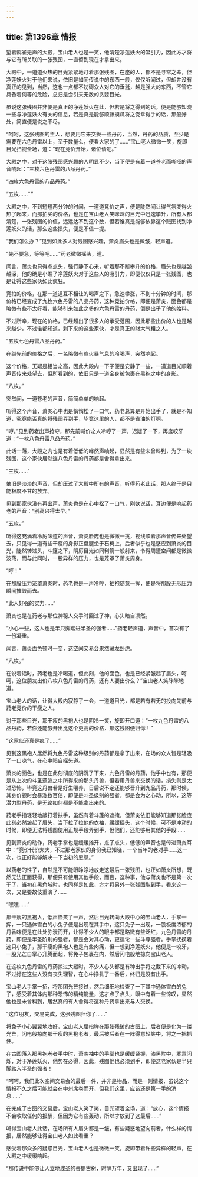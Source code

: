 ```yaml
---
---
---
```

title: 第1396章 情报
---



望着鸦雀无声的大殿，宝山老人也是一笑，他清楚净莲妖火的吸引力，因此方才将与它有所关联的一张残图，一直留到现在才拿出来。

大殿中，一道道火热的目光紧紧地盯着那张残图，在座的人，都不是寻常之辈，但净莲妖火对于他们来说，依旧是如同传说中的东西一般，仅仅听闻过，但却并没有真正的见到，当然，这也一点都不妨碍众人对它的垂涎，越是强大的东西，不管它具备着何等的危险，总归是会引来无数的贪婪目光。

虽说这张残图并非便是真正的净莲妖火在此，但若是将之得到的话，便是能够知晓一些与净莲妖火有关的信息，若是真是能够顺藤摸瓜将之侥幸得手的话，那般好处，简直便是说之不尽。

“呵呵，这张残图的主人，想要用它来交换一些丹药，当然，丹药的品质，至少是需要在六色丹雷以上，至于数量么，便看大家的了……”宝山老人微微一笑，旋即目光扫视全场，道：“现在竞价开始，诸位请吧。”

大殿之中，对于这张残图感兴趣的人明显不少，当下便是有着一道苍老而嘶哑的声音响起：“三枚六色丹雷的八品丹药。”

“四枚六色丹雷的八品丹药。”

“五枚……¨”

大殿之中，不到短短两分钟的时间，一道道竞价之声，便是陡然间让得气氛变得火热了起来，而那拍买的价格，也是在宝山老人笑眯眯的目光中迅速攀升，所有人都清楚，一张残图的价值，远远达不到这个数，但若谁真是能够依靠这个贼图找到净莲妖火的话，那么这些损失，便是不值一提。

“我们怎么办？”见到如此多人对残图感兴趣，萧炎眉头也是微皱，轻声道。

“先不要急，等等吧……”药老微微摇头，道。

闻言，萧炎也只得点点头，强行静下心来，听着那不断攀升的价格，眉头也是越皱越深，他的确是小瞧了净莲妖火对于这些人的吸引力，即便仅仅只是一张残图，也是让得这些家伙如此疯狂。

竞拍的价格，在那一道道互不相让的喝声之下，急速攀涨，不到十分钟的时间，那价格已经变成了九枚六色丹雷的八品丹药，这种竞拍价格，即便是萧炎，面色都是略微有些不太好看，能够引来如此之多的六色丹雷的丹药，倒是出乎了他的始料。

不过所幸，现在的价格，已经超出了很多人的承受范围，因此那些出价的人也是越来越少，不过谁都知道，剩下来的这些家伙，才是真正的财大气粗之人。

“五枚七色丹雷八品丹药。”

在继先前的价格之后，一名略微有些火暴气息的冷喝声，突然响起。

这个价格，无疑是相当之高，因此大殿内一下子便是安静了一些，一道道目光顺着声音传来处望去，但所看到的，依旧只是一道全身被包裹在黑袍之中的身影。

“八枚。”

突然间，一道苍老的声音，简简单单的响起。

听得这个声音，萧炎心中也是悄悄松了一口气，药老总算是开始出手了，就是不知道，究竟能否真的将残图弄到手，毕竟这里的人，都不是省油的灯啊。

“哼。”见到药老出声抢夺，那先前喊价之人冷哼了一声，迟疑了一下，再度咬牙道：“一枚八色丹雷八品丹药。”

此话一落，大殿之内也是有着低低的哗然声响起，显然是有些未曾料到，为了一块残图，这个家伙居然连八色丹雷的丹药都是舍得拿出来。

“三枚……”

依旧是淡淡的声音，但却压过了大殿中所有的声音，听得药老此话，那人终于是只能极度不甘的放弃。

见到那家伙没有再出声，萧炎也是在心中松了一口气，刚欲说话，耳边便是响起药老的声音：“别高兴得太早。”

“五枚。”

听得这充满着冷厉味道的声音，萧炎脸庞也是微微一挑，视线顺着那声音传来处望去，只见得一道有些干瘦的身影正盘腿坐于石椅上，后者似乎也是感应到萧炎的目光，陡然转过头，斗篷之下，阴厉目光如同利箭一般射来，令得周遭空间都是微微波荡，而与此同时，一股异样的压力，也是笼罩了萧炎周身。

“哼！”

在那股压力笼罩萧炎时，药老也是一声冷哼，袖袍随意一挥，便是将那股无形压力瞬间摧毁而去。

“此人好强的实力……”

萧炎也是在药老与那位神秘人交手时回过了神，心头暗自凛然。

“小心一些，这人也是半只脚踏进半圣的强者……”药老轻声道，声音中，首次有了一份凝重。

闻言，萧炎面色顿时一变，这空间交易会果然藏龙卧虎。

“八枚。”

在说着话时，药老也是冷喝道，但此刻，他的面色，也是已经紧皱起了眉头，呵呵，这位朋友出价八枚八色丹雷的丹药，还有人要出价么？”宝山老人笑眯眯地道。

宝山老人的话，让得大殿内寂静了一会，一道道目光，都是若有若无的投向先前与药老竞价的干瘦之人。

对于那些目光，那干瘦的黑袍人也是阴冷一笑，旋即开口道：“一枚九色丹雷的八品丹药，若你还能够开出比这个更高的价格，那这残图便归你！”

“这家伙还真是疯了……”

见到这黑袍人居然将九色丹雷这种级别的丹药都是拿了出来，在场的众人皆是轻吸了一口凉气，在心中暗自摇头道。

萧炎的面色，也是在此刻彻底的阴沉了下来，九色丹雷的丹药，他手中也有，那便是从上次的斗圣遗迹之中所得来的那头丹兽，但若用丹兽来交换的话，损失则是太过恐怖，毕竟这丹兽若是好生喂养，日后说不定还能够晋升到九品丹药，那时候，其身价顿时会暴涨数百倍，即便是斗圣级别的强者，都是会为之心动，所以，这等潜力型丹药，是无论如何都是不能拿出来的。

药老手指轻轻地敲打着扶手，虽然有着斗篷的遮掩，但萧炎依旧能够知道那张脸庞此刻必然皱起了眉头，当下拉了拉他的衣袖，缓缓摇头，这个时候，可不是冲动的时候，即便无法将残图使用正规手段弄到手，但他们，还能够用其他的手段……

见到萧炎的动作，药老手掌也是缓缓摊开，点了点头，低低的声音也是传进萧炎耳中：“竞价代价太大，不过那老家伙的身份我已知晓，一个当年的老对手……这一次，也正好能够解决一下当初的恩怨。”

以药老的性子，自然是不可能眼睁睁地放走这最后一张残图，也正如萧炎所想，既然无法正面获得，那便只有使用其他手段，而且，这种事，他与萧炎也不是第一次干了，当初在黑角域时，也同样是如此，方才将另外一张残图取到手，看来这一次，又是要故伎重演了……

“嘿嘿……”

那干瘦的黑袍人，低声怪笑了一声，然后目光转向大殿中心的宝山老人，手掌一挥，一只通体雪白的小兔子便是出现在其手中，这只免子一出现，一股极度浓郁的丹香味便是在此处弥漫而开，让得不少人的眼中都是略微有些泛红，九色丹雷的丹药，即便是半圣阶别的强者，都是会对其心动，更遑论一些斗尊强者。手掌抚摸着这只小兔子，那干瘦的黑袍人也是有些肉痛，但一想到净莲妖火，他便是一咬牙，一股光芒自掌心升腾而起，将免子包裹在内，然后闪电般地掠向宝山老人。

在这枚九色丹雷的丹药掠过大殿时，不少人心头都是有种出手将之截下来的冲动，不过好在这些人没有丧失理智，在心中挣扎了一番后，终归是没有出手。

宝山老人手掌一招，将那团光芒接过，然后细细地检查了一下其中通体雪白的兔子，感受着其体内那种恐怖的精纯能量，这才点了点头，眼中有着一些惊叹，显然他也是未曾料到，居然真的有人舍得将这种丹药拿出来与人交换。

“这位朋友，交易完成，这张残图归你了……”

将兔子小心翼翼地收好，宝山老人屈指弹在那张残破的古图上，后者便是化为一缕光芒，闪电般掠向那干瘦的黑袍老者，最后被后者在一阵得意轻笑中，将之一把抓住。

在古图落入那黑袍老者手中时，萧炎袖中的手掌也是缓缓紧握，漆黑眸中，寒意闪烁，对于净莲妖火，他势在必得，因此，残图他也必须到手，即便这老家伙是半只脚踏入半圣的强者！

“呵呵，我们此次空间交易会的最后一件，并非是物品，而是一则情报，虽说这个情报不久之后可能就会在中州席卷而开，但我们这里，应该还是第一手的消息……”

在完成了古图的交易后，宝山老人笑了笑，目光望着全场，道：“放心，这个情报不会收取任何的报酬，但因为它有些轰动，所以才放到了这最后……”

听得宝山老人此话，在场所有人眉头都是一皱，有些疑惑地望向前者，什么样的情报，居然能够让得宝山老人如此看重？

感受着那众多的疑惑目光，宝山老人也是微微一笑，旋即带着许些异样的轻声，在大殿之中缓缓响起。

“那传说中能够让人立地成圣的菩提古树，时隔万年，又出现了……”